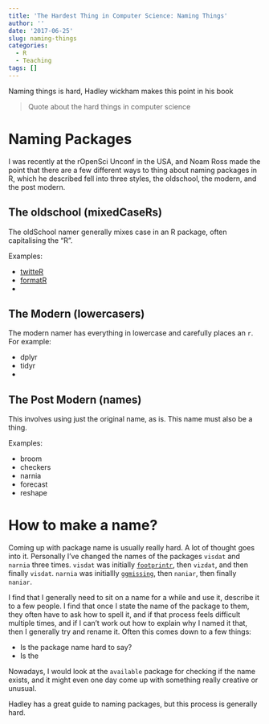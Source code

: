 ```yaml
---
title: 'The Hardest Thing in Computer Science: Naming Things'
author: ''
date: '2017-06-25'
slug: naming-things
categories:
  - R
  - Teaching
tags: []
---
```


Naming things is hard, Hadley wickham makes this point in his book

> Quote about the hard things in computer science

# Naming Packages

I was recently at the rOpenSci Unconf in the USA, and Noam Ross made the point that there are a few different ways to thing about naming packages in R, which he described fell into three styles, the oldschool, the modern, and the post modern.

## The oldschool (mixedCaseRs)

The oldSchool namer generally mixes case in an R package, often capitalising the 
"R".

Examples:

- [twitteR]()
- [formatR]()
- 

## The Modern (lowercasers)

The modern namer has everything in lowercase and carefully places an `r`. For
example:

- dplyr
- tidyr
- 

## The Post Modern (names)

This involves using just the original name, as is. This name must also be a thing.

Examples:

- broom
- checkers
- narnia
- forecast 
- reshape

# How to make a name?

Coming up with package name is usually really hard. A lot of thought goes into it.
Personally I've changed the names of the packages `visdat` and `narnia` three times. `visdat` was initially [`footprintr`](https://github.com/njtierney/visdat/commit/a350e50d210ab99939b53b22e2e2013e7e492f80), then `vizdat`, and then finally `visdat`. `narnia` was initiallly [`ggmissing`](https://github.com/njtierney/narnia/commit/a161b7c5707e0c5041467d8f7228c11afb5e2b29), then `naniar`, then finally `naniar`.

I find that I generally need to sit on a name for a while and use it, describe
it to a few people. I find that once I state the name of the package to them, they often have to ask how to spell it, and if that process feels difficult multiple times, and if I can't work out how to explain why I named it that, then I generally try and rename it. Often this comes down to a few things:

- Is the package name hard to say?
- Is the 

Nowadays, I would look at the `available` package for checking if the name exists, and it might even one day come up with something really creative or unusual.

Hadley has a great guide to naming packages, but this process is generally hard.

